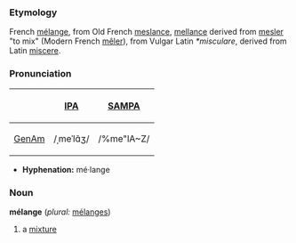 ===Etymology===
French [[mélange]], from Old French [[meslance]], [[mellance]] derived from [[mesler]] "to mix" (Modern French [[mêler]]), from Vulgar Latin ''*misculare'', derived from Latin [[miscere]].

===Pronunciation===
{| border=1 cellpadding=5
! !! [[w:International Phonetic Alphabet|IPA]] !! [[w:SAMPA|SAMPA]]
|-
! [[GenAm]]
| /ˌmeˈlɑ̃ʒ/ || /%me"lA~Z/
|}

*'''Hyphenation:''' mé·lange

===Noun===
'''mélange''' (''plural:'' [[mélanges]])
# a [[mixture]]